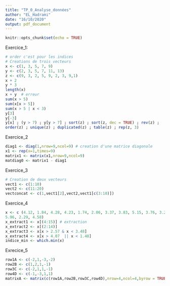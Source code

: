 ```yaml
---
title: "TP_0_Analyse_données"
author: "EL_Hadrami"
date: "16/10/2020"
output: pdf_document
---
```


```r
knitr::opts_chunk$set(echo = TRUE)
```

Exercice_1:

```r
# order c'est pour les indices
# Creations de trois vecteurs
x <- c(1, 3, 5, 7, 9)
y <- c(2, 3, 5, 7, 11, 13) 
z <- c(9, 3, 2, 5, 9, 2, 3, 9,1)
x + 2 
y * 3 
length(x) 
x + y  # erreur
sum(x > 5)
sum(x[x > 5])
sum(x > 5 | x < 3) 
y[3] 
y[-3]
y[x] ; (y > 7) ; y[y > 7] ; sort(z) ; sort(z, dec = TRUE) ; rev(z) ;
order(z) ; unique(z) ; duplicated(z) ; table(z) ; rep(z, 3)
```


Exercice_2

```r
diag1 <- diag(1,nrow=9,ncol=9) # creation d'une matrice diagonale
x1 <- rep(x=1,times=9)
matrix1 <- matrix(x1,nrow=9,ncol=9)
matdiag0 <- matrix1 - diag1

```

Exercice_3

```r
# Creation de deux vecteurs
vect1 <- c(1:10)
vect2 <- c(11:20)
vectconcat <- c(1,vect1[2],vect2,vect1[c(3:10)])
```

Exercice_4

```r
x <- c (4.12, 1.84, 4.28, 4.23, 1.74, 2.06, 3.37, 3.83, 5.15, 3.76, 3.23, 4.87,
5.96, 2.29, 4.58)
x_extract1 <- x[(4:15)] # extraction
x_extract2 <- x[(2:14)]
x_extract3 <- x[x > 2.57 & x < 3.48]
x_extract4 <- x[x > 4.07  || x < 1.48]
indice_min <- which.min(x)
```

Exrecice_5

```r
row1A <- c(-2,1,-3,-2)
row2B <- c(1,2,1,-1)
row3C <- c(-2,1,1,-1)
row4D <- c(-1,-3,1,1)
matrixA <- matrix(c(row1A,row2B,row3C,row4D),nrow=4,ncol=4,byrow = TRUE)

```

